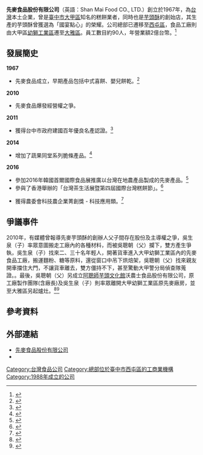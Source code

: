 {{refimprove|time=2015-01-29T14:32:26+00:00}}
{{Infobox_Company
|company_name = 先麥食品股份有限公司
|company_name_en = Shan Mai Food CO., LTD.
|company_type = [[股份有限公司|股份有限公司]]
|local_code_name =TW
|local_code =22977643
|company_slogan = 真誠．新鮮．愛
|foundation = 1967年
|location = {{ROC-TW}}<br/>[[台中市|台中市]][[西屯區|西屯區]][[台灣大道|台灣大道]]三段570號（[[台中港路|台中港路]]）2段124-3號
|key_people = [[董事長|董事長]]：吳生泉
|num_employees = 50人（2012年）
|industry = [[食品|食品]][[糕餅|糕餅]]產業
|products = [[芋頭酥|芋頭酥]]<br>[[芋頭牛軋糖|芋頭牛軋糖]]<br>[[芋頭鮮奶冰淇淋|芋頭鮮奶冰淇淋]]<br>[[台灣金愛餅(土鳳梨餡)|台灣金愛餅(土鳳梨餡)]]<br>[[先麥收涎餅|先麥收涎餅]]<br>[[先麥伴口餅|先麥伴口餅]]
|revenue = 
|assets = [[新台幣|新台幣]]49,000,000元
|capital = [[新台幣|新台幣]]49,000,000元
|founder = 吳聰朝
|homepage = [http://www.smai.com.tw www.smai.com.tw]
}}

'''先麥食品股份有限公司'''（英語：Shan Mai Food CO., LTD.）創立於1967年，為[[台灣|台灣]]本土企業，曾是[[臺中市|臺中市]][[大甲區|大甲區]]知名的糕餅業者，同時也是[[芋頭酥|芋頭酥]]的創始店，其生產的芋頭酥曾獲選為「國宴點心」的榮耀。公司總部已遷移至[[西屯區|西屯區]]，食品工廠則由大甲區[[大甲幼獅工業區|幼獅工業區]]遷至[[大雅區|大雅區]]。員工數目約90人，年營業額2億台幣。<ref>{{Cite web|url=http://www.appledaily.com.tw/realtimenews/article/new/20170228/1063915|title=餅店老闆不靠陸客　90名員工創2億營收|accessdate=2017-03-01|author=|date=2017-01-19|publisher=蘋果日報|archive-date=2017-03-02|archive-url=https://web.archive.org/web/20170302025334/http://www.appledaily.com.tw/realtimenews/article/new/20170228/1063915|dead-url=no}}</ref>

== 發展簡史 ==
'''1967'''  
*先麥食品成立，早期產品包括中式喜餅、嬰兒餅乾。<ref>{{Cite web|url=http://market.ltn.com.tw/article/1905|title=科技菁創 先麥帶起台灣農企軟實力|accessdate=2017-01-03|author=|date=2017-01-19|publisher=自由時報|archive-date=2017-01-21|archive-url=https://web.archive.org/web/20170121121027/http://market.ltn.com.tw/article/1905|dead-url=no}}</ref>

'''2010'''  
*先麥食品爆發經營權之爭。

''' 2011 '''
* 獲得台中市政府建國百年優良名產認證。<ref>{{Cite news|url=http://www.personnel.taichung.gov.tw/fp.asp?fpage=cp&xItem=21908&ctNode=6566&mp=114010&Captcha.ImageValidation=plgM5|title=一百名攤來報到 ，臺中美食令人難忘|last=|first=|date=|work=|accessdate=2011-10-05|archive-date=2017-03-15|archive-url=https://web.archive.org/web/20170315001619/http://www.personnel.taichung.gov.tw/fp.asp?fpage=cp&xItem=21908&ctNode=6566&mp=114010&Captcha.ImageValidation=plgM5|dead-url=no}}</ref>

''' 2014 '''
* 增加了蔬果同堂系列脆條產品。<ref>{{Cite news|url=http://www.chinatimes.com/newspapers/20140627001377-260208|title=先麥新品牌蔬果同堂 脆條點心上市|last=中時電子報|newspaper=中時電子報|accessdate=2017-03-14|language=zh-TW|archive-date=2017-03-15|archive-url=https://web.archive.org/web/20170315002459/http://www.chinatimes.com/newspapers/20140627001377-260208|dead-url=no}}</ref>

'''2016'''
* 參加2016年韓國首爾國際食品展推廣以台灣在地農產品製成的先麥產品。<ref>{{Cite news|url=http://www.epochtimes.com/b5/16/5/10/n7879882.htm|title=首爾國際食品展 台灣食品魅力登場 - 大紀元|date=2016-05-10|newspaper=大紀元 www.epochtimes.com|accessdate=2017-03-22|language=zh-TW|archive-date=2017-03-22|archive-url=https://web.archive.org/web/20170322203655/http://www.epochtimes.com/b5/16/5/10/n7879882.htm|dead-url=no}}</ref>
* 參與了香港舉辦的「台灣茶生活展暨第四屆國際台灣糕餅節」。<ref>{{Cite web|url=http://paper.wenweipo.com/2016/08/19/AY1608190002.htm|title=裕華展銷台灣茶名牌糕餅|accessdate=2017-01-03|author=|date=2016-08-09|publisher=文匯報|archive-date=2017-03-01|archive-url=https://web.archive.org/web/20170301183451/http://paper.wenweipo.com/2016/08/19/AY1608190002.htm|dead-url=no}}</ref>

* 獲得農委會科技農企業菁創獎 - 科技應用類。<ref>{{Cite news|url=http://www.cw.com.tw/article/article.action?id=5079889|title=2016科技農企業菁創獎得主揭曉|last=|first=|date=|work=|accessdate=2016-12-13|archive-date=2016-12-13|archive-url=https://web.archive.org/web/20161213111937/http://www.cw.com.tw/article/article.action?id=5079889|dead-url=no}}</ref>

== 爭議事件 ==
2010年，有媒體曾報導先麥芋頭酥的創辦人父子間存在股份及主導權之爭，吳生泉（子）率眾意圖搬走工廠內的各種材料，而被吳聰朝（父）攔下，雙方產生爭執{{r|zhengyi}}，吳生泉（子）找來二、三十名年輕人，開著貨車進入大甲幼獅工業區內的先麥食品工廠，搬運麵粉、糖等原料，還從窗口中吊下烘焙架，吳聰朝（父）找來親友開車擋住大門，不讓貨車離去，雙方僵持不下，甚至驚動大甲警分局偵查隊蒐證。{{r|tinggong}}。最後，吳聰朝（父）另成立[[阿聰師芋頭文化館|阿聰師芋頭文化館]]沃農士食品股份有限公司，原工廠製作團隊(含廠長)及吳生泉（子）則率眾離開大甲幼獅工業區原先麥廠房，並至大雅區另起爐灶。<ref name="zhengyi">{{cite news|author=王乙徹|title=先麥芋頭酥 父子反目搬貨|work=蘋果日報|url=http://tw.nextmedia.com/applenews/article/art_id/32491327/IssueID/20100506|date=2010-05-06|accessdate=2012-02-07|language=zh-tw|archive-url=https://web.archive.org/web/20100617172203/http://tw.nextmedia.com/applenews/article/art_id/32491327/IssueID/20100506|archive-date=2010-06-17|dead-url=yes}}</ref><ref name="tinggong">{{cite news|author=歐素美|title=父子鬧翻 先麥食品爆發經營權之爭|work=自由時報|url=http://www.libertytimes.com.tw/2010/new/may/6/today-center14.htm|date=2010-05-06|accessdate=2012-02-07|language=zh-tw|deadurl=yes|archiveurl=https://web.archive.org/web/20121025000513/http://www.libertytimes.com.tw/2010/new/may/6/today-center14.htm|archivedate=2012-10-25}}</ref>

== 參考資料 ==
{{reflist}}

== 外部連結 ==
*[https://www.smai.com.tw/ 先麥食品股份有限公司]{{Wayback|url=https://www.smai.com.tw/ |date=20120204144128 }}
*{{facebook page|先麥食品/281240188584071}}

[[Category:台灣食品公司|Category:台灣食品公司]]
[[Category:總部位於臺中市西屯區的工商業機構|Category:總部位於臺中市西屯區的工商業機構]]
[[Category:1988年成立的公司|Category:1988年成立的公司]]